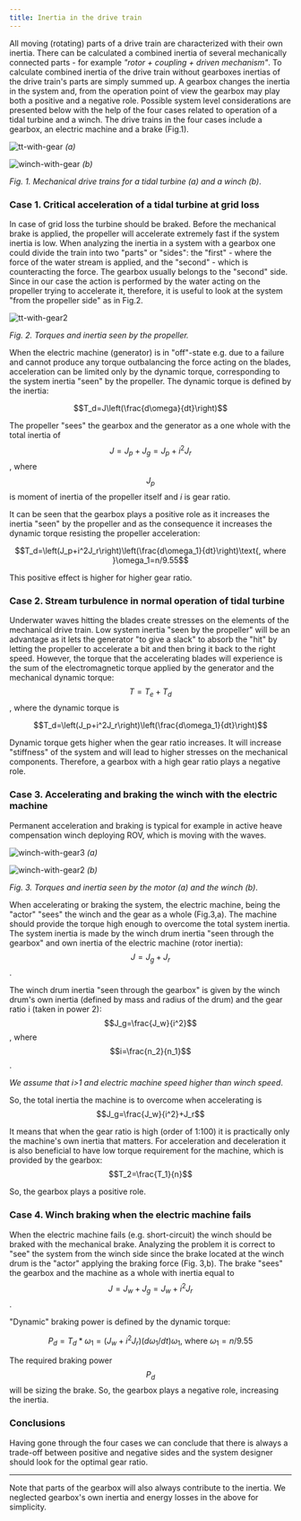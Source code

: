 ```yaml
---
title: Inertia in the drive train
---
```


All moving (rotating) parts of a drive train are characterized with their own
inertia. There can be calculated a combined inertia of several mechanically
connected parts - for example _"rotor + coupling + driven mechanism"_. To
calculate combined inertia of the drive train without gearboxes inertias of the
drive train's parts are simply summed up. A gearbox changes the inertia in the
system and, from the operation point of view the gearbox may play both a
positive and a negative role. Possible system level considerations are presented
below with the help of the four cases related to operation of a tidal turbine
and a winch. The drive trains in the four cases include a gearbox, an electric
machine and a brake (Fig.1).

![tt-with-gear](./images/TT_with_gear.png) _(a)_

![winch-with-gear](./images/winch_with_gear.png) _(b)_

_Fig. 1. Mechanical drive trains for a tidal turbine (a) and a winch (b)_.

### Case 1. Critical acceleration of a tidal turbine at grid loss

In case of grid loss the turbine should be braked. Before the mechanical brake
is applied, the propeller will accelerate extremely fast if the system inertia
is low. When analyzing the inertia in a system with a gearbox one could divide
the train into two "parts" or "sides": the "first" - where the force of the
water stream is applied, and the "second" - which is counteracting the force.
The gearbox usually belongs to the "second" side. Since in our case the action
is performed by the water acting on the propeller trying to accelerate it,
therefore, it is useful to look at the system "from the propeller side" as in
Fig.2.

![tt-with-gear2](./images/TT_with_gear2.png)

_Fig. 2. Torques and inertia seen by the propeller._

When the electric machine (generator) is in "off"-state e.g. due to a failure
and cannot produce any torque outbalancing the force acting on the blades,
acceleration can be limited only by the dynamic torque, corresponding to the
system inertia "seen" by the propeller. The dynamic torque is defined by the
inertia:

```math
T_d=J\left(\frac{d\omega}{dt}\right)
```

The propeller "sees" the gearbox and the generator as a one whole with the total
inertia of $$J=J_p+J_g=J_p+i^2J_r$$, where $$J_p$$ is moment of inertia of the
propeller itself and _i_ is gear ratio.

It can be seen that the gearbox plays a positive role as it increases the
inertia "seen" by the propeller and as the consequence it increases the dynamic
torque resisting the propeller acceleration:

```math
T_d=\left(J_p+i^2J_r\right)\left(\frac{d\omega_1}{dt}\right)\text{, where }\omega_1=n/9.55
```

This positive effect is higher for higher gear ratio.

### Case 2. Stream turbulence in normal operation of tidal turbine

Underwater waves hitting the blades create stresses on the elements of the
mechanical drive train. Low system inertia "seen by the propeller" will be an
advantage as it lets the generator "to give a slack" to absorb the "hit" by
letting the propeller to accelerate a bit and then bring it back to the right
speed. However, the torque that the accelerating blades will experience is the
sum of the electromagnetic torque applied by the generator and the mechanical
dynamic torque: $$T=T_e+T_d$$, where the dynamic torque is

```math
T_d=\left(J_p+i^2J_r\right)\left(\frac{d\omega_1}{dt}\right)
```

Dynamic torque gets higher when the gear ratio increases. It will increase
"stiffness" of the system and will lead to higher stresses on the mechanical
components. Therefore, a gearbox with a high gear ratio plays a negative role.

### Case 3. Accelerating and braking the winch with the electric machine

Permanent acceleration and braking is typical for example in active heave
compensation winch deploying ROV, which is moving with the waves.

![winch-with-gear3](./images/winch_with_gear3.png) _(a)_

![winch-with-gear2](./images/winch_with_gear2.png) _(b)_

_Fig. 3. Torques and inertia seen by the motor (a) and the winch (b)_.

When accelerating or braking the system, the electric machine, being the "actor"
"sees" the winch and the gear as a whole (Fig.3,a). The machine should provide
the torque high enough to overcome the total system inertia. The system inertia
is made by the winch drum inertia "seen through the gearbox" and own inertia of
the electric machine (rotor inertia): $$J=J_g+J_r$$.

The winch drum inertia "seen through the gearbox" is given by the winch drum's
own inertia (defined by mass and radius of the drum) and the gear ratio i (taken
in power 2): $$J_g=\frac{J_w}{i^2}$$, where $$i=\frac{n_2}{n_1}$$.

_We assume that i>1 and electric machine speed higher than winch speed_.

So, the total inertia the machine is to overcome when accelerating is
$$J_g=\frac{J_w}{i^2}+J_r$$

It means that when the gear ratio is high (order of 1:100) it is practically
only the machine's own inertia that matters. For acceleration and deceleration
it is also beneficial to have low torque requirement for the machine, which is
provided by the gearbox: $$T_2=\frac{T_1}{n}$$

So, the gearbox plays a positive role.

### Case 4. Winch braking when the electric machine fails

When the electric machine fails (e.g. short-circuit) the winch should be braked
with the mechanical brake. Analyzing the problem it is correct to "see" the
system from the winch side since the brake located at the winch drum is the
"actor" applying the braking force (Fig. 3,b). The brake "sees" the gearbox and
the machine as a whole with inertia equal to $$J=J_w+J_g=J_w+i^2J_r$$.

"Dynamic" braking power is defined by the dynamic torque:

```math
P_d=T_d*\omega_1=\left(J_w+i^2J_r\right)\left({d\omega_1}/{dt}\right)\omega_1\text{, where }\omega_1=n/9.55
```

The required braking power $$P_d$$ will be sizing the brake. So, the gearbox
plays a negative role, increasing the inertia.

### Conclusions

Having gone through the four cases we can conclude that there is always a
trade-off between positive and negative sides and the system designer should
look for the optimal gear ratio.

---

Note that parts of the gearbox will also always contribute to the inertia. We
neglected gearbox's own inertia and energy losses in the above for simplicity.
